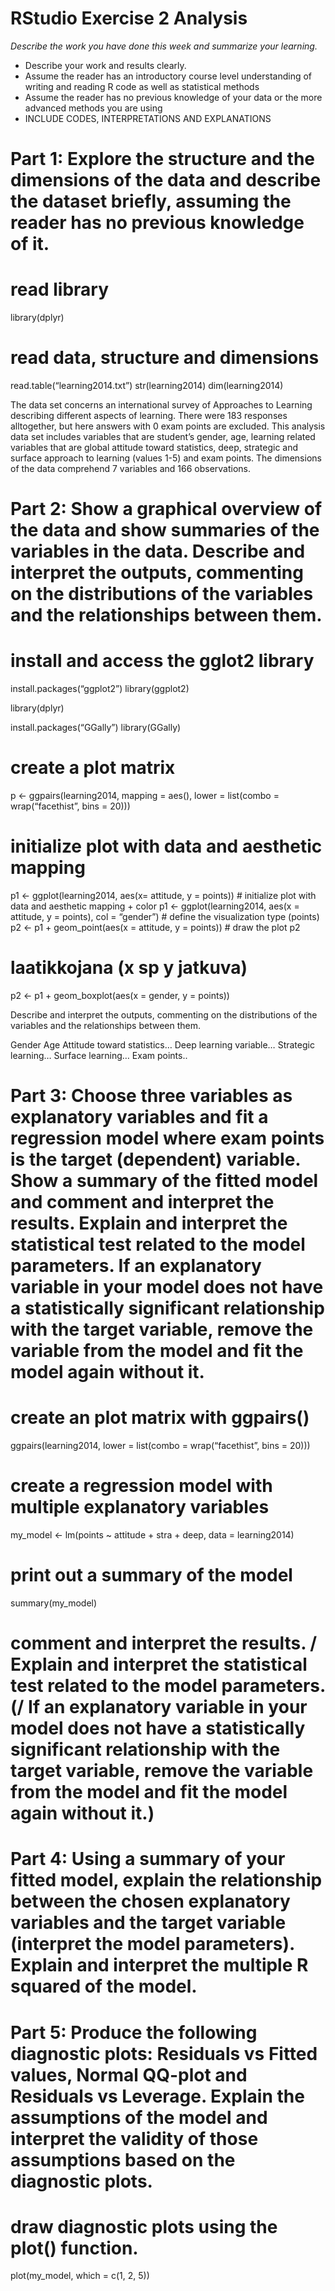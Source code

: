 # RStudio Exercise 2 Analysis

*Describe the work you have done this week and summarize your learning.*

- Describe your work and results clearly. 
- Assume the reader has an introductory course level understanding of writing and reading R code as well as statistical methods
- Assume the reader has no previous knowledge of your data or the more advanced methods you are using  
- INCLUDE CODES, INTERPRETATIONS AND EXPLANATIONS 

# Part 1: Explore the structure and the dimensions of the data and describe the dataset briefly, assuming the reader has no previous knowledge of it.

# read library
library(dplyr)

# read data, structure and dimensions
read.table("learning2014.txt")
str(learning2014)
dim(learning2014)

The data set concerns an international survey of Approaches to Learning describing different aspects of learning. There were 183 responses alltogether, but here answers with 0 exam points are excluded. This analysis data set includes variables that are student's gender, age, learning related variables that are global attitude toward statistics, deep, strategic and surface approach to learning (values 1-5) and exam points. The dimensions of the data comprehend 7 variables and 166 observations.

# Part 2: Show a graphical overview of the data and show summaries of the variables in the data. Describe and interpret the outputs, commenting on the distributions of the variables and the relationships between them. 

# install and access the gglot2 library
install.packages("ggplot2")
library(ggplot2)

library(dplyr)

install.packages("GGally")
library(GGally)

# create a plot matrix
p <- ggpairs(learning2014, mapping = aes(), lower = list(combo = wrap("facethist", bins = 20)))

# initialize plot with data and aesthetic mapping
p1 <- ggplot(learning2014, aes(x= attitude, y = points))
# initialize plot with data and aesthetic mapping + color
p1 <- ggplot(learning2014, aes(x = attitude, y = points), col = "gender")
# define the visualization type (points)
p2 <- p1 + geom_point(aes(x = attitude, y = points))
# draw the plot
p2

# laatikkojana (x sp y jatkuva)
p2 <- p1 + geom_boxplot(aes(x = gender, y = points))

Describe and interpret the outputs, commenting on the distributions of the variables and the relationships between them.
 
Gender
Age
Attitude toward statistics...
Deep learning variable... 
Strategic learning...
Surface learning...
Exam points..


# Part 3: Choose three variables as explanatory variables and fit a regression model where exam points is the target (dependent) variable. Show a summary of the fitted model and comment and interpret the results. Explain and interpret the statistical test related to the model parameters. If an explanatory variable in your model does not have a statistically significant relationship with the target variable, remove the variable from the model and fit the model again without it. 

# create an plot matrix with ggpairs()
ggpairs(learning2014, lower = list(combo = wrap("facethist", bins = 20)))

# create a regression model with multiple explanatory variables
my_model <- lm(points ~ attitude + stra + deep, data = learning2014)

# print out a summary of the model
summary(my_model)

# comment and interpret the results. / Explain and interpret the statistical test related to the model parameters. (/ If an explanatory variable in your model does not have a statistically significant relationship with the target variable, remove the variable from the model and fit the model again without it.) 

# Part 4: Using a summary of your fitted model, explain the relationship between the chosen explanatory variables and the target variable (interpret the model parameters). Explain and interpret the multiple R squared of the model.

# Part 5: Produce the following diagnostic plots: Residuals vs Fitted values, Normal QQ-plot and Residuals vs Leverage. Explain the assumptions of the model and interpret the validity of those assumptions based on the diagnostic plots.

# draw diagnostic plots using the plot() function.
plot(my_model, which = c(1, 2, 5))


